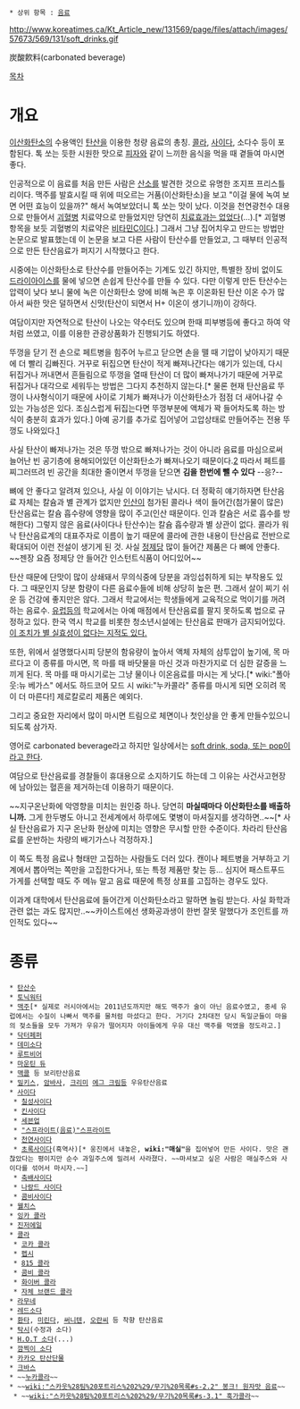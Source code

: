  * 상위 항목 : [[음료]]

http://www.koreatimes.ca/Kt_Article_new/131569/page/files/attach/images/57673/569/131/soft_drinks.gif

炭酸飮料(carbonated beverage)

[[목차]]

= 개요 =
[[이산화탄소]]의 수용액인 [[탄산]]을 이용한 청량 음료의 총칭. [[콜라]], [[사이다]], 소다수 등이 포함된다. 톡 쏘는 듯한 시원한 맛으로 [[피자]]와 같이 느끼한 음식을 먹을 때 곁들여 마시면 좋다.

인공적으로 이 음료를 처음 만든 사람은 [[산소]]를 발견한 것으로 유명한 조지프 프리스틀리이다. 맥주를 발효시킬 때 위에 떠오르는 거품(이산화탄소)을 보고 "이걸 물에 녹여 보면 어떤 효능이 있을까?" 해서 녹여보았더니 톡 쏘는 맛이 났다. 이것을 천연광천수 대용으로 만들어서 [[괴혈병]] 치료약으로 만들었지만 당연히 [[그런 거 없다|치료효과는 없었다]](...).[* 괴혈병 항목을 보듯 괴혈병의 치료약은 [[비타민C]]이다.] 그래서 그냥 집어치우고 만드는 방법만 논문으로 발표했는데 이 논문을 보고 다른 사람이 탄산수를 만들었고, 그 때부터 인공적으로 만든 탄산음료가 퍼지기 시작했다고 한다.

시중에는 이산화탄소로 탄산수를 만들어주는 기계도 있긴 하지만, 특별한 장비 없이도 [[드라이아이스]]를 물에 넣으면 손쉽게 탄산수를 만들 수 있다. 다만 이렇게 만든 탄산수는 압력이 낮다 보니 물에 녹은 이산화탄소 양에 비해 녹은 후 이온화된 탄산 이온 수가 많아서 싸한 맛은 덜하면서 신맛(탄산이 되면서 H+ 이온이 생기니까)이 강하다.

여담이지만 자연적으로 탄산이 나오는 약수터도 있으며 한때 피부병등에 좋다고 하여 약처럼 쓰였고, 이를 이용한 관광상품화가 진행되기도 하였다.

뚜껑을 닫기 전 손으로 페트병을 힘주어 누르고 닫으면 손을 뗄 때 기압이 낮아지기 때문에 더 빨리 김빠진다. 거꾸로 뒤집으면 탄산이 적게 빠져나간다는 얘기가 있는데, 다시 뒤집거나 꺼내면서 흔들림으로 뚜껑을 열때 탄산이 더 많이 빠져나가기 때문에 거꾸로 뒤집거나 대각으로 세워두는 방법은 그다지 추천하지 않는다.[* 물론 현재 탄산음료 뚜껑이 나사형식이기 때문에 사이로 기체가 빠져나가 이산화탄소가 점점 더 새어나갈 수 있는 가능성은 있다. 조심스럽게 뒤집는다면 뚜껑부분에 액체가 꽉 들어차도록 하는 방식이 충분히 효과가 있다.] 아예 공기를 추가로 집어넣어 고압상태로 만들어주는 전용 뚜껑도 나와있다.[http://egloos.zum.com/doubleso/v/2563176|#]

사실 탄산이 빠져나가는 것은 뚜껑 밖으로 빠져나가는 것이 아니라 음료를 마심으로써 늘어난 빈 공기층에 용해되어있던 이산화탄소가 빠져나오기 때문이다.[http://en.wikipedia.org/wiki/Fizz_keeper|영문] 따라서 페트를 찌그러뜨려 빈 공간을 최대한 줄이면서 뚜껑을 닫으면 '''김을 한번에 뺄 수 있다''' --응?--

뼈에 안 좋다고 알려져 있으나, 사실 이 이야기는 낚시다. 더 정확히 얘기하자면 탄산음료 자체는 칼슘과 별 관계가 없지만 [[인산]]이 첨가된 콜라나 색이 들어간(첨가물이 많은) 탄산음료는 칼슘 흡수량에 영향을 많이 주고(인산 때문이다. 인과 칼슘은 서로 흡수를 방해한다) 그렇지 않은 음료(사이다나 탄산수)는 칼슘 흡수량과 별 상관이 없다. 콜라가 워낙 탄산음료계의 대표주자로 이름이 높기 때문에 콜라에 관한 내용이 탄산음료 전반으로 확대되어 이런 전설이 생기게 된 것. 사실 [[정제당]] 많이 들어간 제품은 다 뼈에 안좋다. ~~젠장 요즘 정제당 안 들어간 인스턴트식품이 어디있어~~

탄산 때문에 단맛이 많이 상쇄돼서 무의식중에 당분을 과잉섭취하게 되는 부작용도 있다. 그 때문인지 당분 함량이 다른 음료수들에 비해 상당히 높은 편. 그래서 살이 찌기 쉬운 등 건강에 좋지만은 않다. 그래서 학교에서는 학생들에게 교육적으로 먹이기를 꺼려하는 음료수. [[유럽]]등의 학교에서는 아예 매점에서 탄산음료를 팔지 못하도록 법으로 규정하고 있다. 한국 역시 학교를 비롯한 청소년시설에는 탄산음료 판매가 금지되어있다. [http://blogs.kormedi.com/421 이 조치가 별 실효성이 없다는 지적도 있다.]

또한, 위에서 설명했다시피 당분의 함유량이 높아서 액체 자체의 삼투압이 높기에, 목 마르다고 이 종류를 마시면, 목 마를 때 바닷물을 마신 것과 마찬가지로 더 심한 갈증을 느끼게 된다. 목 마를 때 마시기로는 그냥 물이나 이온음료를 마시는 게 낫다.[* wiki:"폴아웃:뉴 베가스" 에서도 하드코어 모드 시 wiki:"누카콜라" 종류를 마시게 되면 오히려 목이 더 마른다!] 제로칼로리 제품은 예외다.

그리고 중요한 자리에서 많이 마시면 트림으로 체면이나 첫인상을 안 좋게 만들수있으니 되도록 삼가자. 

영어로 carbonated beverage라고 하지만 일상에서는 [http://englishsamsam.tistory.com/entry/%ED%83%84%EC%82%B0%EC%9D%8C%EB%A3%8C-%EC%82%AC%EC%9D%B4%EB%8B%A4-%EC%BD%9C%EB%9D%BC%EB%A5%BC-%EC%98%81%EC%96%B4%EB%A1%9C soft drink, soda, 또는 pop이라고 한다].

여담으로 탄산음료를 경찰들이 휴대용으로 소지하기도 하는데 그 이유는 사건사고현장에 남아있는 혈흔을 제거하는데 이용하기 때문이다.

~~지구온난화에 악영향을 미치는 원인중 하나. 당연히 '''마실때마다 이산화탄소를 배출하니까.''' 그게 한두병도 아니고 전세계에서 하루에도 몇병이 마셔질지를 생각하면..~~[* 사실 탄산음료가 지구 온난화 현상에 미치는 영향은 무시할 만한 수준이다. 차라리 탄산음료를 운반하는 차량의 배기가스나 걱정하자.]

이 쪽도 특정 음료나 형태만 고집하는 사람들도 더러 있다. 캔이나 페트병을 거부하고 기계에서 뽑아먹는 쪽만을 고집한다거나, 또는 특정 제품만 찾는 등... 심지어 패스트푸드 가게를 선택할 때도 주 메뉴 말고 음료 때문에 특정 상표를 고집하는 경우도 있다. 

이과계 대학에서 탄산음료에 들어간게 이산화탄소라고 말하면 놀림 받는다. 사실 화학과 관련 없는 과도 많지만..~~카이스트에선 생화공과생이 한번 잘못 말했다가 조인트를 까인적도 있다~~

 
= 종류 =
 * [[탄산수]]
 * [[토닉워터]]
 * [[맥주]][* 실제로 러시아에서는 2011년도까지만 해도 맥주가 술이 아닌 음료수였고, 중세 유럽에서는 수질이 나빠서 맥주를 물처럼 마셨다고 한다. 거기다 2차대전 당시 독일군들이 마을의 젖소들을 모두 가져가 우유가 떨어지자 아이들에게 우유 대신 맥주를 먹였을 정도라고.]
 * [[닥터페퍼]]
 * [[데미소다]]
 * [[루트비어]]
 * [[마운틴 듀]]
 * [[맥콜]] 등 보리탄산음료
 * [[밀키스]], [[암바사]], [[크리미]] [[에그 크림]]등 우유탄산음료
 * [[사이다]]
  * [[칠성사이다]]
  * [[킨사이다]]
  * [[세븐업]]
  * [["스프라이트(음료)"스프라이트]]
  * [[천연사이다]]
  * [[초록사이다]](흑역사)[* 웅진에서 내놓은, '''wiki:"매실"'''을 집어넣어 만든 사이다. 맛은 괜찮았다는 평이지만 순수 과일주스에 밀려서 사라졌다. ~~마셔보고 싶은 사람은 매실주스와 사이다를 섞어서 마시자.~~]
  * [[축배사이다]]
  * [[나랑드 사이다]]
  * [[콤비사이다]]
 * [[웰치스]]
 * [[잉카 콜라]]
 * [[진저에일]]
 * [[콜라]]
  * [[코카 콜라]]
  * [[펩시]]
  * [[815 콜라]]
  * [[콤비 콜라]]
  * [[화이버 콜라]]
  * [[자체 브랜드 콜라]]
 * [[라무네]]
 * [[레드소다]]
 * [[환타]], [[미린다]], [[써니텐]], [[오란씨]] 등 착향 탄산음료
 * [[탁시]](수정과 소다)
 * [[H.O.T 소다]](...)
 * [[깜찍이 소다]]
 * [[카카오 탄산단물]]
 * [[크바스]]
 * ~~[[누카콜라]]~~
 * ~~[[wiki:"스카웃%28팀%20포트리스%202%29/무기%20목록#s-2.2" 봉크! 원자맛 음료]]~~
  * ~~[[wiki:"스카웃%28팀%20포트리스%202%29/무기%20목록#s-3.1" 훅가콜라]]~~
